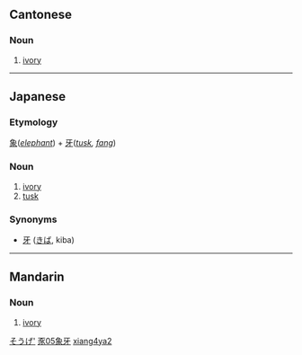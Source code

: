 ==Cantonese==
{{zh-hanzi|[[象]][[牙]]}}

===Noun===
{{infl|yue|noun|traditional and simplified||Yale|jeung6 nga4}}

# [[ivory]]

----

==Japanese==
{{ja-kanjitab|象|牙}}

===Etymology===
[[象]](''[[elephant]]'') + [[牙]](''[[tusk]], [[fang]]'')

===Noun===
{{ja-noun|k|hira=ぞうげ|rom=zōge|hidx=そうげ'}}

# [[ivory]]
# [[tusk]]

===Synonyms===
* [[牙]] ([[きば]], kiba)

[[Category:ja:Elephants|そうげ']]

----

==Mandarin==
{{zh-hanzi|[[象]][[牙]]}}

===Noun===
{{cmn-noun|ts|pin=xiàngyá|pint=xiang4ya2|rs=豕05}}

# [[ivory]]

[[Category:zh-tw:Elephants|豕05象牙]]
[[Category:zh-cn:Elephants|xiang4ya2]]